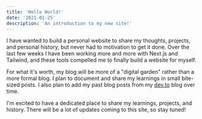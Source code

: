```yaml
---
title: 'Hello World!'
date: '2021-01-25'
description: 'An introduction to my new site!'
---
```


I have wanted to build a personal website to share my thoughts, projects, and personal history, but never had to motivation to get it done. Over the last few weeks I have been working more and more with Next.js and Tailwind, and these tools compelled me to finally build a website for myself.

For what it's worth, my blog will be more of a "digital garden" rather than a more formal blog. I plan to document and share my learnings in small bite-sized posts. I also plan to add my past blog posts from my [dev.to](https://dev.to/devinshoemaker) blog over time.

I'm excited to have a dedicated place to share my learnings, projects, and history. There will be a lot of updates coming to this site, so stay tuned!
